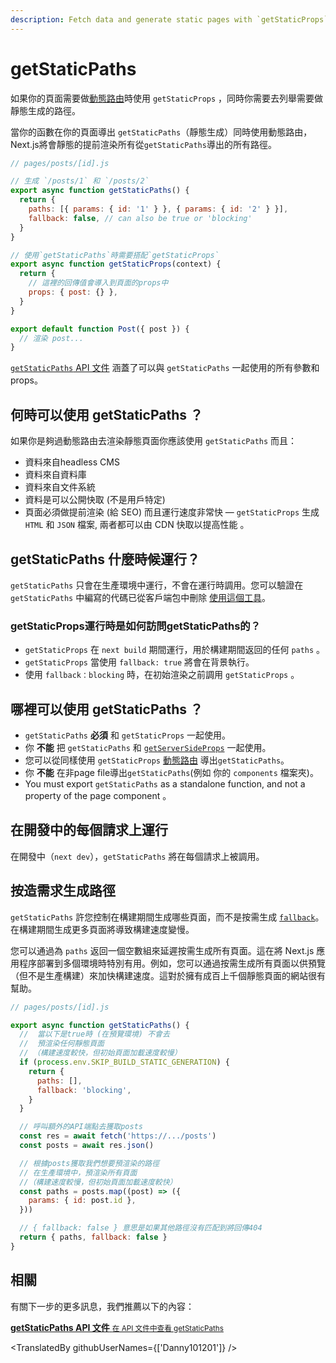 ```yaml
---
description: Fetch data and generate static pages with `getStaticProps`. Learn more about this API for data fetching in Next.js.
---
```


# getStaticPaths

如果你的頁面需要做[動態路由](/docs/routing/dynamic-routes)時使用 `getStaticProps` ，同時你需要去列舉需要做靜態生成的路徑。

當你的函數在你的頁面導出 `getStaticPaths`（靜態生成）同時使用動態路由，Next.js將會靜態的提前渲染所有從`getStaticPaths`導出的所有路徑。

```jsx
// pages/posts/[id].js

// 生成 `/posts/1` 和 `/posts/2`
export async function getStaticPaths() {
  return {
    paths: [{ params: { id: '1' } }, { params: { id: '2' } }],
    fallback: false, // can also be true or 'blocking'
  }
}

// 使用`getStaticPaths`時需要搭配`getStaticProps`
export async function getStaticProps(context) {
  return {
    // 這裡的回傳值會導入到頁面的props中
    props: { post: {} },
  }
}

export default function Post({ post }) {
  // 渲染 post...
}
```

[`getStaticPaths` API 文件](/docs/api-reference/data-fetching/get-static-paths) 涵蓋了可以與 `getStaticPaths` 一起使用的所有參數和props。

## 何時可以使用 getStaticPaths ？

如果你是夠過動態路由去渲染靜態頁面你應該使用 `getStaticPaths` 而且：

- 資料來自headless CMS
- 資料來自資料庫
- 資料來自文件系統
- 資料是可以公開快取 (不是用戶特定)
- 頁面必須做提前渲染 (給 SEO) 而且運行速度非常快 — `getStaticProps` 生成 `HTML` 和 `JSON` 檔案, 兩者都可以由 CDN 快取以提高性能 。

## getStaticPaths 什麼時候運行？

`getStaticPaths` 只會在生產環境中運行，不會在運行時調用。您可以驗證在 `getStaticPaths` 中編寫的代碼已從客戶端包中刪除 [使用這個工具](https://next-code-elimination.vercel.app/)。

### getStaticProps運行時是如何訪問getStaticPaths的？

- `getStaticProps` 在 `next build` 期間運行，用於構建期間返回的任何 `paths` 。
- `getStaticProps` 當使用 `fallback: true` 將會在背景執行。
- 使用 `fallback：blocking` 時，在初始渲染之前調用 `getStaticProps` 。

## 哪裡可以使用 getStaticPaths ？

- `getStaticPaths` **必須** 和 `getStaticProps` 一起使用。
- 你 **不能** 把 `getStaticPaths` 和 [`getServerSideProps`](/docs/basic-features/data-fetching/get-server-side-props.md) 一起使用。
- 您可以從同樣使用 `getStaticProps` [動態路由](/docs/routing/dynamic-routes.md) 導出`getStaticPaths`。
- 你 **不能** 在非page file導出`getStaticPaths`(例如 你的 `components` 檔案夾)。
- You must export `getStaticPaths` as a standalone function, and not a property of the page component 。

## 在開發中的每個請求上運行

在開發中（`next dev`），`getStaticPaths` 將在每個請求上被調用。

## 按造需求生成路徑

`getStaticPaths` 許您控制在構建期間生成哪些頁面，而不是按需生成 [`fallback`](/docs/api-reference/data-fetching/get-static-paths.md#fallback-blocking)。 在構建期間生成更多頁面將導致構建速度變慢。


您可以通過為 `paths` 返回一個空數組來延遲按需生成所有頁面。這在將 Next.js 應用程序部署到多個環境時特別有用。例如，您可以通過按需生成所有頁面以供預覽（但不是生產構建）來加快構建速度。這對於擁有成百上千個靜態頁面的網站很有幫助。

```jsx
// pages/posts/[id].js

export async function getStaticPaths() {
  //  當以下是true時 (在預覽環境) 不會去
  //  預渲染任何靜態頁面
  // （構建速度較快，但初始頁面加載速度較慢）
  if (process.env.SKIP_BUILD_STATIC_GENERATION) {
    return {
      paths: [],
      fallback: 'blocking',
    }
  }

  // 呼叫額外的API端點去獲取posts
  const res = await fetch('https://.../posts')
  const posts = await res.json()

  // 根據posts獲取我們想要預渲染的路徑
  // 在生產環境中，預渲染所有頁面
  //（構建速度較慢，但初始頁面加載速度較快）
  const paths = posts.map((post) => ({
    params: { id: post.id },
  }))

  // { fallback: false } 意思是如果其他路徑沒有匹配到將回傳404
  return { paths, fallback: false }
}
```

## 相關

有關下一步的更多訊息，我們推薦以下的內容：

<div className="card">
  <a href="/docs/api-reference/data-fetching/get-static-paths.md">
    <b>getStaticPaths API 文件</b>
    <small>在 API 文件中查看 getStaticPaths</small>
  </a>
</div>

<TranslatedBy githubUserNames={['Danny101201']} />
